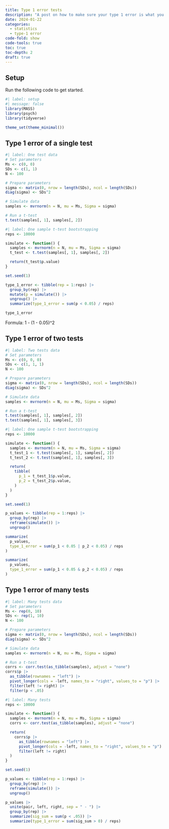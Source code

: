 ```yaml
---
title: Type 1 error tests
description: "A post on how to make sure your type 1 error is what you want it to be."
date: 2024-01-22
categories:
  - statistics
  - type-1 error
code-fold: show
code-tools: true
toc: true
toc-depth: 2
draft: true
---
```


## Setup

Run the following code to get started.

```r
#| label: setup
#| message: false
library(MASS)
library(psych)
library(tidyverse)

theme_set(theme_minimal())
```

## Type 1 error of a single test

```r
#| label: One test data
# Set parameters
Ms <- c(0, 0)
SDs <- c(1, 1)
N <- 100

# Prepare parameters
sigma <- matrix(0, nrow = length(SDs), ncol = length(SDs))
diag(sigma) <- SDs^2

# Simulate data
samples <- mvrnorm(n = N, mu = Ms, Sigma = sigma)

# Run a t-test
t.test(samples[, 1], samples[, 2])
```

```r
#| label: One sample t-test bootstrapping
reps <- 10000

simulate <- function() {
  samples <- mvrnorm(n = N, mu = Ms, Sigma = sigma)
  t_test <- t.test(samples[, 1], samples[, 2])

  return(t_test$p.value)
}

set.seed(1)

type_1_error <- tibble(rep = 1:reps) |>
  group_by(rep) |>
  mutate(p = simulate()) |>
  ungroup() |>
  summarize(type_1_error = sum(p < 0.05) / reps)

type_1_error
```

Formula: 1 - (1 - 0.05)^2

## Type 1 error of two tests

```r
#| label: Two tests data
# Set parameters
Ms <- c(0, 0, 0)
SDs <- c(1, 1, 1)
N <- 100

# Prepare parameters
sigma <- matrix(0, nrow = length(SDs), ncol = length(SDs))
diag(sigma) <- SDs^2

# Simulate data
samples <- mvrnorm(n = N, mu = Ms, Sigma = sigma)

# Run a t-test
t.test(samples[, 1], samples[, 2])
t.test(samples[, 1], samples[, 3])
```

```r
#| label: One sample t-test bootstrapping
reps <- 10000

simulate <- function() {
  samples <- mvrnorm(n = N, mu = Ms, Sigma = sigma)
  t_test_1 <- t.test(samples[, 1], samples[, 2])
  t_test_2 <- t.test(samples[, 1], samples[, 3])

  return(
    tibble(
      p_1 = t_test_1$p.value,
      p_2 = t_test_2$p.value,
    )
  )
}

set.seed(1)

p_values <- tibble(rep = 1:reps) |>
  group_by(rep) |>
  reframe(simulate()) |>
  ungroup()

summarize(
  p_values,
  type_1_error = sum(p_1 < 0.05 | p_2 < 0.05) / reps
)

summarize(
  p_values,
  type_1_error = sum(p_1 < 0.05 & p_2 < 0.05) / reps
)
```

## Type 1 error of many tests

```r
#| label: Many tests data
# Set parameters
Ms <- rep(0, 10)
SDs <- rep(1, 10)
N <- 100

# Prepare parameters
sigma <- matrix(0, nrow = length(SDs), ncol = length(SDs))
diag(sigma) <- SDs^2

# Simulate data
samples <- mvrnorm(n = N, mu = Ms, Sigma = sigma)

# Run a t-test
corrs <- corr.test(as_tibble(samples), adjust = "none")
corrs$p |>
  as_tibble(rownames = "left") |>
  pivot_longer(cols = -left, names_to = "right", values_to = "p") |>
  filter(left != right) |>
  filter(p < .05)
```

```r
#| label: Many tests
reps <- 10000

simulate <- function() {
  samples <- mvrnorm(n = N, mu = Ms, Sigma = sigma)
  corrs <- corr.test(as_tibble(samples), adjust = "none")

  return(
    corrs$p |>
      as_tibble(rownames = "left") |>
      pivot_longer(cols = -left, names_to = "right", values_to = "p") |>
      filter(left != right)
  )
}

set.seed(1)

p_values <- tibble(rep = 1:reps) |>
  group_by(rep) |>
  reframe(simulate()) |>
  ungroup()

p_values |>
  unite(pair, left, right, sep = " - ") |>
  group_by(rep) |>
  summarize(sig_sum = sum(p < .05)) |>
  summarize(type_1_error = sum(sig_sum > 0) / reps)
```